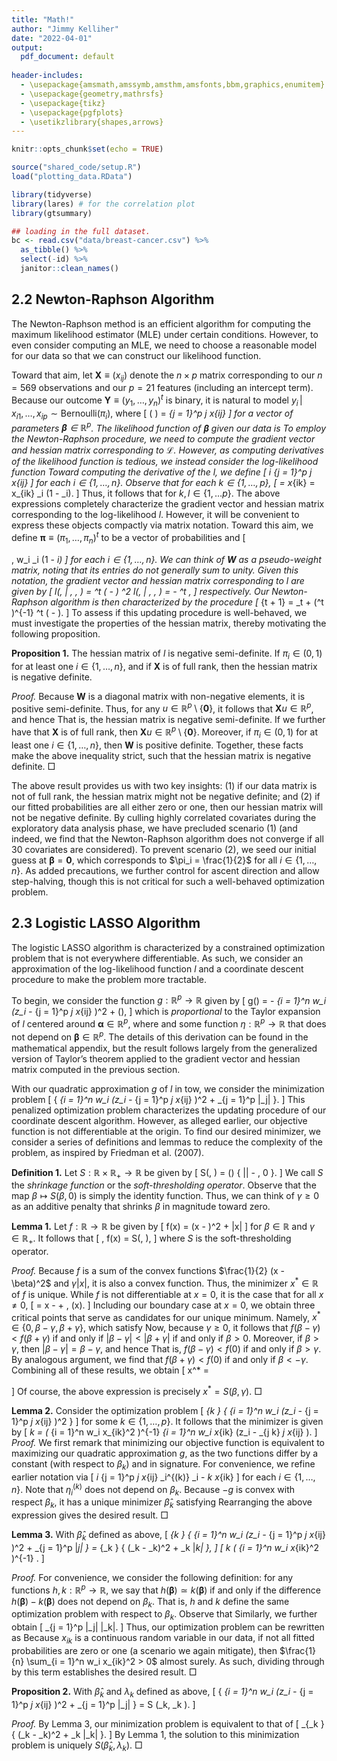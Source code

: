 ```yaml
---
title: "Math!"
author: "Jimmy Kelliher"
date: "2022-04-01"
output:
  pdf_document: default
  
header-includes:
  - \usepackage{amsmath,amssymb,amsthm,amsfonts,bbm,graphics,enumitem}
  - \usepackage{geometry,mathrsfs}
  - \usepackage{tikz}
  - \usepackage{pgfplots}
  - \usetikzlibrary{shapes,arrows}
---
```


```r
knitr::opts_chunk$set(echo = TRUE)

source("shared_code/setup.R")
load("plotting_data.RData")

library(tidyverse)
library(lares) # for the correlation plot 
library(gtsummary)

## loading in the full dataset. 
bc <- read.csv("data/breast-cancer.csv") %>% 
  as_tibble() %>% 
  select(-id) %>% 
  janitor::clean_names()

```

## 2.2 Newton-Raphson Algorithm 

The Newton-Raphson method is an efficient algorithm for computing the maximum likelihood estimator (MLE) under certain conditions. However, to even consider computing an MLE, we need to choose a reasonable model for our data so that we can construct our likelihood function.

\vspace{5mm}

Toward that aim, let $\mathbf{X} \equiv (x_{ij})$ denote the $n \times p$ matrix corresponding to our $n = 569$ observations and our $p = 21$ features (including an intercept term). Because our outcome $\mathbf{Y} \equiv (y_1, \ldots, y_n)^t$ is binary, it is natural to model $y_i \, | \, x_{i1}, \ldots, x_{ip} \sim \text{Bernoulli}(\pi_i)$, where
	\begin{align*}
		\pi_i
		&\equiv P(y_i = 1 \, | \, x_{i1}, \ldots, x_{ip}) \\
		&= \left( 1 + \exp \left( - \sum_{j = 1}^p \beta_j x_{ij} \right) \right)^{-1}, \quad \text{such that} \quad
	\end{align*}
	\[ \log \left( \frac{\pi_i}{1 - \pi_i} \right) = \sum_{j = 1}^p \beta_j x_{ij} \]
for a vector of parameters $\boldsymbol\beta \in \mathbb{R}^p$. The likelihood function of $\boldsymbol\beta$ given our data is
	\begin{align*}
		\mathcal{L}(\boldsymbol\beta \, | \, \mathbf{X}, \mathbf{Y})
		&\equiv f(\mathbf{X}, \mathbf{Y} \, | \, \boldsymbol\beta) \\[10pt]
		&= \prod_{i = 1}^n \pi_i^{y_i} (1 - \pi_i)^{1 - y_i} \\
		&= \prod_{i = 1}^n \left( \frac{\pi_i}{1 - \pi_i} \right)^{y_i} (1 - \pi_i).
	\end{align*}
To employ the Newton-Raphson procedure, we need to compute the gradient vector and hessian matrix corresponding to $\mathcal{L}$. However, as computing derivatives of the likelihood function is tedious, we instead consider the log-likelihood function
	\begin{align*}
		l(\boldsymbol\beta \, | \, \mathbf{X}, \mathbf{Y})
		&\equiv \log \mathcal{L}(\boldsymbol\beta \, | \, \mathbf{X}, \mathbf{Y}) \\
		&= \log \left( \prod_{i = 1}^n \left( \frac{\pi_i}{1 - \pi_i} \right)^{y_i} (1 - \pi_i) \right) \\
		&= \sum_{i = 1}^n \left( y_i \log \left( \frac{\pi_i}{1 - \pi_i} \right) - \log \left( \frac{1}{1 - \pi_i} \right) \right) \\
		&= \sum_{i = 1}^n \left( y_i \sum_{j = 1}^p \beta_j x_{ij} - \log \left( 1 + \exp \left( \sum_{j = 1}^p \beta_j x_{ij} \right) \right) \right).
	\end{align*}
Toward computing the derivative of the $l$, we define
	\[ \eta_i \equiv \sum_{j = 1}^p \beta_j x_{ij} \]
for each $i \in \{ 1, \ldots, n \}$. Observe that for each $k \in \{ 1, \ldots, p \}$,
	\[ \frac{\partial \eta_i}{\partial \beta_k} = x_{ik} \quad \text{and} \quad \frac{\partial \pi_i}{\partial \beta_k} = x_{ik} \pi_i (1 - \pi_i). \]
Thus, it follows that
	\begin{align*}
		\frac{\partial l}{\partial \beta_k}
		&= \frac{\partial}{\partial \beta_k} \left( \sum_{i = 1}^n \Big( y_i \eta_i - \log \left( 1 + e^{\eta_i} \right) \Big) \right) \\
		&= \sum_{i = 1}^n \left( y_i \frac{\partial \eta_i}{\partial \beta_k} - \frac{e^{\eta_i}}{1 + e^{\eta_i}} \frac{\partial \eta_i}{\partial \beta_k} \right) \\
		&= \sum_{i = 1}^n x_{ik}(y_i - \pi_i), \quad \text{and}
	\end{align*}
	\begin{align*}
		\frac{\partial l^2}{\partial \beta_k \beta_l}
		&= \frac{\partial}{\partial \beta_l} \left( \sum_{i = 1}^n x_{ik}(y_i - \pi_i) \right) \\
		&= - \sum_{i = 1}^n x_{ik} \frac{\partial \pi_i}{\partial \beta_l} \\
		&= - \sum_{i = 1}^n x_{ik} x_{il} \pi_i (1 - \pi_i).
	\end{align*}
for $k, l \in \{ 1, \ldots p \}$. The above expressions completely characterize the gradient vector and hessian matrix corresponding to the log-likelihood $l$. However, it will be convenient to express these objects compactly via matrix notation. Toward this aim, we define $\boldsymbol\pi \equiv (\pi_1, \ldots, \pi_n)^t$ to be a vector of probabilities and
	\[ \mathbf{W} \equiv \begin{pmatrix}
		w_1 & 0 & \cdots & 0 \\
		0 & w_2 & \cdots & 0 \\
		\vdots & \vdots & \ddots & \vdots \\
		0 & 0 & \cdots & w_n
	\end{pmatrix}, \quad \text{where} \quad w_i \equiv \pi_i (1 - \pi_i) \]
for each $i \in \{ 1, \ldots, n \}$. We can think of $\mathbf{W}$ as a pseudo-weight matrix, noting that its entries do not generally sum to unity. Given this notation, the gradient vector and hessian matrix corresponding to $l$ are given by
	\[
		\nabla l(\boldsymbol\beta \, | \, \mathbf{X}, \mathbf{Y}) = \mathbf{X}^t (\mathbf{Y} - \boldsymbol\pi)
			\quad \text{and} \quad
		\nabla^2 l(\boldsymbol\beta \, | \, \mathbf{X}, \mathbf{Y}) = - \mathbf{X}^t \mathbf{W} \mathbf{X},
	\]
respectively. Our Newton-Raphson algorithm is then characterized by the procedure
	\[ \boldsymbol\beta_{t + 1} = \boldsymbol\beta_t + (\mathbf{X}^t \mathbf{W} \mathbf{X})^{-1}  \mathbf{X}^t (\mathbf{Y} - \boldsymbol\pi). \]
To assess if this updating procedure is well-behaved, we must investigate the properties of the hessian matrix, thereby motivating the following proposition.

\vspace{5mm}

__Proposition 1.__ The hessian matrix of $l$ is negative semi-definite. If $\pi_i \in (0, 1)$ for at least one $i \in \{1, \ldots, n\}$, and if $\mathbf{X}$ is of full rank, then the hessian matrix is negative definite.

_Proof._ Because $\mathbf{W}$ is a diagonal matrix with non-negative elements, it is positive semi-definite. Thus, for any $u \in \mathbb{R}^p \setminus \{ \mathbf{0} \}$, it follows that $\mathbf{X} u \in \mathbb{R}^p$, and hence
	\begin{align*}
		u^t \nabla^2 l(\boldsymbol\beta \, | \, \mathbf{X}, \mathbf{Y}) u
		&= - u^t \mathbf{X}^t \mathbf{W} \mathbf{X} u \\
		&= - (\mathbf{X} u)^t \mathbf{W} (\mathbf{X}u) \tag{by rules for transpose of a product} \\
		&\leq 0 \tag{by positive semi-definiteness of $\mathbf{W}$}.
	\end{align*}
That is, the hessian matrix is negative semi-definite. If we further have that $\mathbf{X}$ is of full rank, then $\mathbf{X} u \in \mathbb{R}^p \setminus \{ \mathbf{0} \}$. Moreover, if $\pi_i \in (0, 1)$ for at least one $i \in \{1, \ldots, n\}$, then $\mathbf{W}$ is positive definite. Together, these facts make the above inequality strict, such that the hessian matrix is negative definite. $\Box$

\vspace{5mm}

The above result provides us with two key insights: (1) if our data matrix is not of full rank, the hessian matrix might not be negative definite; and (2) if our fitted probabilities are all either zero or one, then our hessian matrix will not be negative definite. By culling highly correlated covariates during the exploratory data analysis phase, we have precluded scenario (1) (and indeed, we find that the Newton-Raphson algorithm does not converge if all 30 covariates are considered). To prevent scenario (2), we seed our initial guess at $\boldsymbol\beta = \mathbf{0}$, which corresponds to $\pi_i = \frac{1}{2}$ for all $i \in \{1, \ldots, n\}$. As added precautions, we further control for ascent direction and allow step-halving, though this is not critical for such a well-behaved optimization problem.









## 2.3 Logistic LASSO Algorithm

The logistic LASSO algorithm is characterized by a constrained optimization problem that is not everywhere differentiable. As such, we consider an approximation of the log-likelihood function $l$ and a coordinate descent procedure to make the problem more tractable. 

\vspace{5mm}

To begin, we consider the function $g : \mathbb{R}^p \to \mathbb{R}$ given by 
 	\[ g(\boldsymbol\beta) = - \frac{1}{2n} \sum_{i = 1}^n w_i \left(z_i - \sum_{j = 1}^p \beta_j x_{ij} \right)^2 + \eta(\boldsymbol\alpha), \]
which is _proportional_ to the Taylor expansion of $l$ centered around $\boldsymbol\alpha \in \mathbb{R}^p$, where
	\begin{align*}
		z_i &\equiv \sum_{j = 1}^p \alpha_j x_{ij} + \frac{y_i - \pi_i}{w_i}, \tag{effective response} \\
		w_i &\equiv \pi_i (1 - \pi_i), \tag{effective weights} \\
		\pi_i &\equiv  \left( 1 + \exp \left( - \sum_{j = 1}^p \alpha_j x_{ij} \right) \right)^{-1},
	\end{align*}
and some function $\eta : \mathbb{R}^p \to \mathbb{R}$ that does not depend on $\boldsymbol\beta \in \mathbb{R}^p$. The details of this derivation can be found in the mathematical appendix, but the result follows largely from the generalized version of Taylor's theorem applied to the gradient vector and hessian matrix computed in the previous section.

\vspace{5mm}

With our quadratic approximation $g$ of $l$ in tow, we consider the minimization problem
	\[ \underset{\beta_k \in \mathbb{R}}{\arg \min} \left\{ \frac{1}{2n} \sum_{i = 1}^n w_i \left(z_i - \sum_{j = 1}^p \beta_j x_{ij} \right)^2 + \lambda \sum_{j = 1}^p |\beta_j| \right\}. \]
This penalized optimization problem characterizes the updating procedure of our coordinate descent algorithm. However, as alleged earlier, our objective function is not differentiable at the origin. To find our desired minimizer, we consider a series of definitions and lemmas to reduce the complexity of the problem, as inspired by Friedman et al. (2007).

\vspace{5mm}

__Definition 1.__ Let $S : \mathbb{R} \times \mathbb{R}_+ \to \mathbb{R}$ be given by
	\[ S(\beta, \gamma) = \text{sgn}(\beta) \max \left\{ |\beta| - \gamma, 0 \right\}. \]
We call $S$ the _shrinkage function_ or the _soft-thresholding operator_. Observe that the map $\beta \mapsto S(\beta, 0)$ is simply the identity function. Thus, we can think of $\gamma \geq 0$ as an additive penalty that shrinks $\beta$ in magnitude toward zero.

\vspace{5mm}

__Lemma 1.__ Let $f : \mathbb{R} \to \mathbb{R}$ be given by
	\[ f(x) = \frac{1}{2}(x - \beta)^2 + \gamma |x| \]
for $\beta \in\mathbb{R}$ and $\gamma \in \mathbb{R}_+$. It follows that
  \[ \underset{x \in \mathbb{R}}{\arg \min} \, f(x) = S(\beta, \gamma), \]
where $S$ is the soft-thresholding operator.

_Proof._ Because $f$ is a sum of the convex functions $\frac{1}{2} (x - \beta)^2$ and $\gamma |x|$, it is also a convex function. Thus, the minimizer $x^* \in \mathbb{R}$ of $f$ is unique. While $f$ is not differentiable at $x = 0$, it is the case that for all $x \neq 0$,
	\[ \frac{df}{dx} = x - \beta + \gamma \, \text{sgn}(x). \]
Including our boundary case at $x = 0$, we obtain three critical points that serve as candidates for our unique minimum. Namely, $x^* \in \{ 0, \beta - \gamma, \beta + \gamma \}$, which satisfy
	\begin{align*}
		f(0) &= \frac{1}{2} \beta^2, \\
		f(\beta - \gamma)  &= \frac{1}{2} \gamma^2 + \gamma |\beta - \gamma|, \quad \text{and} \\
		f(\beta + \gamma) &= \frac{1}{2} \gamma^2 + \gamma |\beta + \gamma|.
	\end{align*}
Now, because $\gamma \geq 0$, it follows that $f(\beta - \gamma) < f(\beta + \gamma)$ if and only if $|\beta - \gamma| < |\beta + \gamma|$ if and only if $\beta > 0$. Moreover, if $\beta > \gamma$, then $|\beta - \gamma| = \beta - \gamma$, and hence
	\begin{align*}
		f(\beta - \gamma) - f(0)
		&= \frac{1}{2} \gamma^2 + \gamma |\beta - \gamma| - \frac{1}{2} \beta^2 \\
		&= \gamma ( \beta - \gamma) -  \frac{1}{2} (\beta + \gamma)( \beta - \gamma) \\
		&= - \frac{1}{2} (\beta - \gamma)^2 \\[6pt]
		&< 0.
	\end{align*}
That is, $f(\beta - \gamma) < f(0)$ if and only if $\beta > \gamma$. By analogous argument, we find that $f(\beta + \gamma) < f(0)$ if and only if $\beta < - \gamma$. Combining all of these results, we obtain
	\[ x^* = \begin{cases}
		\beta - \gamma & \text{if} \quad \beta > \gamma, \\
		\beta + \gamma & \text{if} \quad \beta < -\gamma, \\
		0 & \text{otherwise}.
	\end{cases} \]
Of course, the above expression is precisely $x^* = S(\beta, \gamma)$. $\Box$

\vspace{5mm}

__Lemma 2.__ Consider the optimization problem
  \[ \min_{\beta_k \in \mathbb{R}} \left\{ \frac{1}{2n} \sum_{i = 1}^n w_i \left(z_i - \sum_{j = 1}^p \beta_j x_{ij} \right)^2 \right\} \]
for some $k \in \{ 1, \ldots, p \}$. It follows that the minimizer is given by
  \[ \hat{\beta}_k = \left( \sum_{i = 1}^n w_i x_{ik}^2 \right)^{-1} \sum_{i = 1}^n w_i x_{ik} \left(z_i - \sum_{j \neq k} \beta_j x_{ij} \right). \]
_Proof._ We first remark that minimizing our objective function is equivalent to maximizing our quadratic approximation $g$, as the two functions differ by a constant (with respect to $\beta_k$) and in signature. For convenience, we refine earlier notation via
	\[ \eta_i \equiv \sum_{j = 1}^p \beta_j x_{ij} \quad \text{and} \quad \eta_i^{(k)} \equiv \eta_i - \beta_k x_{ik} \]
for each $i \in \{ 1, \ldots, n \}$. Note that $\eta_i^{(k)}$ does not depend on $\beta_k$. Because $-g$ is convex with respect $\beta_k$, it has a unique minimizer $\hat{\beta}_k$ satisfying
	\begin{align*}
		0
		&= - n \frac{\partial g}{\partial \beta_k} \\
		&= \frac{\partial}{\partial \beta_k} \left( \frac{1}{2} \sum_{i = 1}^n w_i \Big(z_i - \eta_i \Big)^2 \right) \\
		&= \sum_{i = 1}^n w_i \Big(\eta_i - z_i\Big) \frac{\partial \eta_i}{\partial \beta_k} \\
		&= \sum_{i = 1}^n w_i x_{ik} \Big(\hat{\beta}_k x_{ik} + \eta_i^{(k)} - z_i\Big) \\
		&= \left( \sum_{i = 1}^n w_i x_{ik}^2 \right) \hat{\beta}_k - \sum_{i = 1}^n w_i x_{ik} \left(z_i - \eta_i^{(k)} \right).
	\end{align*}
Rearranging the above expression gives the desired result. $\Box$

\vspace{5mm}

__Lemma 3.__ With $\hat{\beta}_k$ defined as above,
  \[ \min_{\beta_k \in \mathbb{R}} \left\{ \frac{1}{2n} \sum_{i = 1}^n w_i \left(z_i - \sum_{j = 1}^p \beta_j x_{ij} \right)^2 + \lambda \sum_{j = 1}^p |\beta_j| \right\}
  = \min_{\beta_k \in \mathbb{R}} \left\{ \frac{1}{2}(\beta_k - \hat{\beta}_k)^2 + \lambda_k |\beta_k| \right\}, \quad \text{where} \]
	\[ \lambda_k \equiv \left( \frac{1}{n} \sum_{i = 1}^n w_i x_{ik}^2 \right)^{-1} \lambda. \]

_Proof._ For convenience, we consider the following definition: for any functions $h, k : \mathbb{R}^p \to \mathbb{R}$, we say that $h(\boldsymbol\beta) \simeq k(\boldsymbol\beta)$ if and only if the difference $h(\boldsymbol\beta) - k(\boldsymbol\beta)$ does not depend on $\beta_k$. That is, $h$ and $k$ define the same optimization problem with respect to $\beta_k$. Observe that
	\begin{align*}
		\sum_{i = 1}^n w_i \left(z_i - \sum_{j = 1}^p \beta_j x_{ij} \right)^2
		&= \sum_{i = 1}^n w_i \Big(z_i - \eta_i \Big)^2 \\
		&\simeq \sum_{i = 1}^n w_i \left( \Big( \beta_k x_{ik} + \eta_i^{(k)} \Big)^2 - 2 z_i \Big( \beta_k x_{ik} + \eta_i^{(k)} \Big) \right) \\
		&\simeq \sum_{i = 1}^n w_i \left( \beta_k^2 x_{ik}^2 + 2 \beta_k x_{ik} \eta_i^{(k)} - 2 z_i \beta_k x_{ik} \right) \\
		&= \left( \sum_{i = 1}^n w_i x_{ik}^2 \right) \beta_k^2 - 2 \left( \sum_{i = 1}^n w_i x_{ik} \left(z_i - \eta_i^{(k)} \right) \right) \beta_k \\
		&= \left( \sum_{i = 1}^n w_i x_{ik}^2 \right) \left( \beta_k^2 - 2 \hat{\beta}_k \beta_k \right) \\
		&\simeq  \left( \sum_{i = 1}^n w_i x_{ik}^2 \right)  \left( \beta_k - \hat{\beta}_k \right)^2.
	\end{align*}
Similarly, we further obtain
	\[ \lambda \sum_{j = 1}^p |\beta_j| \simeq \lambda |\beta_k|. \]
Thus, our optimization problem can be rewritten as
	\begin{align*}
	&\min_{\beta_k \in \mathbb{R}} \left\{ \frac{1}{2n} \sum_{i = 1}^n w_i \left(z_i - \sum_{j = 1}^p \beta_j x_{ij} \right)^2 + \lambda \sum_{j = 1}^p |\beta_j| \right\} \\
	&= \min_{\beta_k \in \mathbb{R}} \left\{ \left( \frac{1}{n} \sum_{i = 1}^n w_i x_{ik}^2 \right) \frac{1}{2} \left( \beta_k - \hat{\beta}_k \right)^2 + \lambda |\beta_k| \right\}.
	\end{align*}
Because $x_{ik}$ is a continuous random variable in our data, if not all fitted probabilities are zero or one (a scenario we again mitigate), then $\frac{1}{n} \sum_{i = 1}^n w_i x_{ik}^2 > 0$ almost surely. As such, dividing through by this term establishes the desired result. $\Box$

\vspace{5mm}

__Proposition 2.__ With $\hat{\beta}_k$ and $\lambda_k$ defined as above,
  \[ \underset{\beta_k \in \mathbb{R}}{\arg \min} \left\{ \frac{1}{2n} \sum_{i = 1}^n w_i \left(z_i - \sum_{j = 1}^p \beta_j x_{ij} \right)^2 + \lambda \sum_{j = 1}^p |\beta_j| \right\}
  = S \left(\hat{\beta}_k,  \lambda_k \right). \]

_Proof._ By Lemma 3, our minimization problem is equivalent to that of
	\[ \min_{\beta_k \in \mathbb{R}} \left\{ \frac{1}{2}(\beta_k - \hat{\beta}_k)^2 + \lambda_k |\beta_k| \right\}. \]
By Lemma 1, the solution to this minimization problem is uniquely $S \left(\hat{\beta}_k,  \lambda_k \right)$. $\Box$